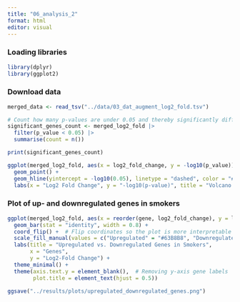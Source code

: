 ```yaml
---
title: "06_analysis_2"
format: html
editor: visual
---
```


### Loading libraries

```r
library(dplyr)
library(ggplot2)
```

### Download data

```r
merged_data <- read_tsv("../data/03_dat_augment_log2_fold.tsv")
```

```r
# Count how many p-values are under 0.05 and thereby significantly different
significant_genes_count <- merged_log2_fold |>
  filter(p_value < 0.05) |>
  summarise(count = n())

print(significant_genes_count)
```

```r
ggplot(merged_log2_fold, aes(x = log2_fold_change, y = -log10(p_value))) +
  geom_point() +
  geom_hline(yintercept = -log10(0.05), linetype = "dashed", color = "#F9A1A1") +
  labs(x = "Log2 Fold Change", y = "-log10(p-value)", title = "Volcano Plot")
```

### Plot of up- and downregulated genes in smokers

```r
ggplot(merged_log2_fold, aes(x = reorder(gene, log2_fold_change), y = log2_fold_change, fill = Regulation)) +
  geom_bar(stat = "identity", width = 0.8) + 
  coord_flip() +  # Flip coordinates so the plot is more interpretable 
  scale_fill_manual(values = c("Upregulated" = "#63B8B8", "Downregulated" = "#F9A1A1")) +
  labs(title = "Upregulated vs. Downregulated Genes in Smokers",
       x = "Genes",
       y = "Log2-Fold Change") +
  theme_minimal() +
  theme(axis.text.y = element_blank(),  # Removing y-axis gene labels
        plot.title = element_text(hjust = 0.5))

ggsave("../results/plots/upregulated_downregulated_genes.png")
```
